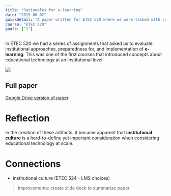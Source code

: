 ```yaml
---
title: "Rationales for e-learning"
date: "2019-06-02"
quickdetail: "A paper written for ETEC 520 where we were tasked with comparing institutional rationales for e-learning."
course: "ETEC 520"
goals: ["1"]
---
```



In ETEC 520 we had a series of assignments that asked us to evaluate institutional approaches, preparedness for, and implementation of **e-learning**. This was one of the first courses that introduced concepts about educational technology at an institutional level. 

<div>
<img src={elearning} />
</div>

## Full paper

<a href="https://docs.google.com/document/d/e/2PACX-1vR16tDV6T63lNrhw_-71jZtVB-RgfDJDygt8jY1fLt8_78Hbrd9FpGZvjjVYztvBg/pub" 
target="_blank">Google Drive version of paper</a>

<div>
<object data = {elearningpaper} height="700px" width="900px"/>
</div>

# Reflection

In the creation of these artifacts, it became apparent that **institutional culture** is a hard-to-define yet important consideration when considering educational technology at scale. 

# Connections

- institutional culture (ETEC 524 - LMS choices)


> Improvements: create slide deck to summarize paper
